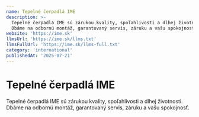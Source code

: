 ```yaml
---
name: Tepelné čerpadlá IME
description: >-
  Tepelné čerpadlá IME sú zárukou kvality, spoľahlivosti a dlhej životnosti.
  Dbáme na odbornú montáž, garantovaný servis, záruku a vašu spokojnosť.
website: 'https://ime.sk'
llmsUrl: 'https://ime.sk/llms.txt'
llmsFullUrl: 'https://ime.sk/llms-full.txt'
category: 'international'
publishedAt: '2025-07-21'
---
```


# Tepelné čerpadlá IME

Tepelné čerpadlá IME sú zárukou kvality, spoľahlivosti a dlhej životnosti. Dbáme na odbornú montáž, garantovaný servis, záruku a vašu spokojnosť.
